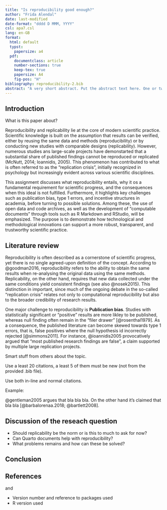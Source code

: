 ```yaml
---
title: "Is reproducibility good enough?"
author: "Frida Alendal"
date: last-modified
date-format: "dddd D MMM, YYYY"
csl: apa7.csl
lang: en-GB
format:
  html: default
  typst:
    papersize: a4
  pdf:
    documentclass: article
    number-sections: true
    keep-tex: true
    papersize: A4
    fig-pos: "H"
bibliography: reproducibility-2.bib
abstract: "A very short abstract. Put the abstract text here. One or two paragraphs summarising what follows below."
---
```


## Introduction

What is this paper about?

Reproducibility and replicability lie at the core of modern scientific practice. Scientific knowledge is built on the assumption that results can be verified, either by reusing the same data and methods (reproducibility) or by conducting new studies with comparable designs (replicability). However, numerous studies ans large-scale projects have demonstarted that a substantial share of published findings cannot be reproduced or replicated (McNutt, 2014; loannidis, 2005). This phenomenon has contributed to what is often referred to as the "replication crisis", initially recognized in psychology but increasingly evident across various scientific disciplines.

This assignment discusses what reproducibility entails, why it os a fundamental requirement for scientific progress, and the consequences when this ideal is not fulfilled. Furthermore, it highlights key challenges such as publication bias, type 1 errors, and incentive structures in academia, before turning to possible solutions. Among these, the use of open data and code archives, as well as the development of "computable documents" through tools such as R Markdown and RStudio, will be emphasized. The purpose is to demonstrate how technological and methodological innovations can support a more robust, transparent, and trustworthy scientific practice.


## Literature review

Reproducibility is often described as a cornerstone of scientific progress, yet there is no single agreed-upon definition of the concept. According to @goodman2016, reproducibility refers to the ability to obtain the same results when re-analysing the original data using the same methods. Replicability, on the other hand, requires that new data collected under the same conditions yield consistent findings (see also @nosek2015). This distinction in important, since much of the ongoing debate in the so-called "replication crisis" relates not only to computational reproducibility but also to the broader credibility of research results. 

One major challenge to reproducibility is **Publication bias**. Studies with statistically significant or "positive" results are more likley to be published, whereas null finding often remain in the "filer drawer" [@rosenthal1979]. As a consequence, the published literature can become skewed towards type 1 errors, that is, false positives where the null hypothesis id incorrectly rejected [@simmons2011]. For instance, @ioannidis2005 provocatively argued that "most published research findings are false", a claim supported by multiple large replication projects. 


Smart stuff from others about the topic.

Use a least 20 citations, a least 5 of them must be new (not from the provided .bib file).

Use both in-line and normal citations.

Example:

@gentleman2005 argues that bla bla bla.
On the other hand it's claimed that bla bla [@barbalorenaa.2018; @bartlett2008].

## Discussion of the reseach question

-   Should replicability be the norm or is this to much to ask for now?
-   Can Quarto documents help with reproducibility?
-   What problems remains and how can these be solved?

## Conclusion

## References

and

-   Version number and reference to packages used
-   R version used
